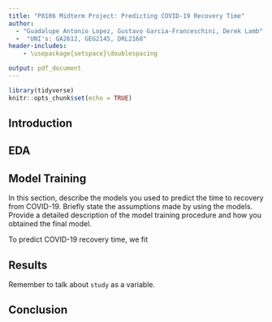 ```yaml
---
title: "P8106 Midterm Project: Predicting COVID-19 Recovery Time"
author: 
  - "Guadalupe Antonio Lopez, Gustavo Garcia-Franceschini, Derek Lamb"
  -  "UNI's: GA2612, GEG2145, DRL2168"
header-includes:
    - \usepackage{setspace}\doublespacing

output: pdf_document
---
```


```r
library(tidyverse)
knitr::opts_chunk$set(echo = TRUE)
```

## Introduction

## EDA

## Model Training

In this section, describe the models you used to predict the time to recovery from COVID-19. Briefly state the assumptions made by using the models. Provide a detailed description of the model training procedure and how you obtained the final model.

To predict COVID-19 recovery time, we fit 



## Results 

Remember to talk about `study` as a variable.

## Conclusion
